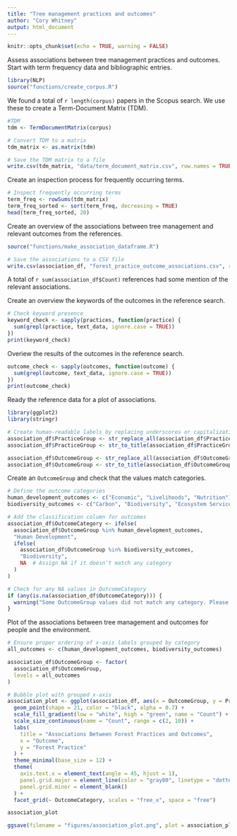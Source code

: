 ```yaml
---
title: "Tree management practices and outcomes"
author: "Cory Whitney"
output: html_document
---
```


```r
knitr::opts_chunk$set(echo = TRUE, warning = FALSE)

```

Assess associations between tree management practices and outcomes. Start with term frequency data and bibliographic entries. 

```r
library(NLP)
source("functions/create_corpus.R")
```

We found a total of `r length(corpus)` papers in the Scopus search. We use these to create a Term-Document Matrix (TDM). 

```r
#TDM
tdm <- TermDocumentMatrix(corpus)

# Convert TDM to a matrix 
tdm_matrix <- as.matrix(tdm)

# Save the TDM matrix to a file
write.csv(tdm_matrix, "data/term_document_matrix.csv", row.names = TRUE)
```

Create an inspection process for frequently occurring terms. 

```r
# Inspect frequently occurring terms
term_freq <- rowSums(tdm_matrix)
term_freq_sorted <- sort(term_freq, decreasing = TRUE)
head(term_freq_sorted, 20)

```

Create an overview of the associations between tree management and relevant outcomes from the references. 

```r
source("functions/make_association_dataframe.R")

# Save the associations to a CSV file
write.csv(association_df, "forest_practice_outcome_associations.csv", row.names = FALSE)
```

A total of `r sum(association_df$Count)` references had some mention of the relevant associations. 

Create an overview the keywords of the outcomes in the reference search. 

```r
# Check keyword presence
keyword_check <- sapply(practices, function(practice) {
  sum(grepl(practice, text_data, ignore.case = TRUE))
})
print(keyword_check)
```
Overiew the results of the outcomes in the reference search. 

```r
outcome_check <- sapply(outcomes, function(outcome) {
  sum(grepl(outcome, text_data, ignore.case = TRUE))
})
print(outcome_check)
```
Ready the reference data for a plot of associations. 

```r
library(ggplot2)
library(stringr)

# Create human-readable labels by replacing underscores or capitalization patterns
association_df$PracticeGroup <- str_replace_all(association_df$PracticeGroup, "_", " ")
association_df$PracticeGroup <- str_to_title(association_df$PracticeGroup) # Convert to title case

association_df$OutcomeGroup <- str_replace_all(association_df$OutcomeGroup, "_", " ")
association_df$OutcomeGroup <- str_to_title(association_df$OutcomeGroup) # Convert to title case

```

Create an `OutcomeGroup` and check that the values match categories. 

```r
# Define the outcome categories
human_development_outcomes <- c("Economic", "Livelihoods", "Nutrition")
biodiversity_outcomes <- c("Carbon", "Biodiversity", "Ecosystem Services")

# Add the classification column for outcomes
association_df$OutcomeCategory <- ifelse(
  association_df$OutcomeGroup %in% human_development_outcomes, 
  "Human Development",
  ifelse(
    association_df$OutcomeGroup %in% biodiversity_outcomes,
    "Biodiversity",
    NA  # Assign NA if it doesn't match any category
  )
)

# Check for any NA values in OutcomeCategory
if (any(is.na(association_df$OutcomeCategory))) {
  warning("Some OutcomeGroup values did not match any category. Please review the data.")
}
```

Plot of the associations between tree management and outcomes for people and the environment. 

```r
# Ensure proper ordering of x-axis labels grouped by category
all_outcomes <- c(human_development_outcomes, biodiversity_outcomes)

association_df$OutcomeGroup <- factor(
  association_df$OutcomeGroup,
  levels = all_outcomes
)
```

```r
# Bubble plot with grouped x-axis
association_plot <- ggplot(association_df, aes(x = OutcomeGroup, y = PracticeGroup, size = Count, fill = Count)) +
  geom_point(shape = 21, color = "black", alpha = 0.7) +
  scale_fill_gradient(low = "white", high = "green", name = "Count") +
  scale_size_continuous(name = "Count", range = c(2, 10)) +
  labs(
    title = "Associations Between Forest Practices and Outcomes",
    x = "Outcome",
    y = "Forest Practice"
  ) +
  theme_minimal(base_size = 12) +
  theme(
    axis.text.x = element_text(angle = 45, hjust = 1),
    panel.grid.major = element_line(color = "gray80", linetype = "dotted"),
    panel.grid.minor = element_blank()
  ) +
  facet_grid(~ OutcomeCategory, scales = "free_x", space = "free")

association_plot

ggsave(filename = "figures/association_plot.png", plot = association_plot, width = 5, height = 5, bg = "white")
```


